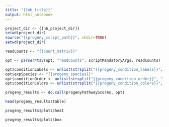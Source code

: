 ```yaml
---
title: "{{nb_title}}"
output: html_notebook
---
```


```r
project_dir <- {{nb_project_dir}}
setwd(project_dir)
source("{{progeny_script_path}}", chdir=TRUE)
setwd(project_dir)
```

```r
readCounts <- "{{count_matrix}}"

opt <- parser4tsv(opt, "readCounts", scriptMandatoryArgs, readCounts)

opt$conditionLabels <- unlist(strsplit("{{progeny_condition_labels}}", ",", fixed=TRUE))
opt$expSpecies <- "{{progeny_species}}"
opt$conditionOrder <- unlist(strsplit("{{progeny_condition_order}}", ",", fixed=TRUE))
opt$conditionColors <- unlist(strsplit("{{progeny_condition_colors}}", ",", fixed=TRUE))
```

```r
progeny_results <- do.call(progenyPathwayScores, opt)
```

```r
head(progeny_results$table)
```

```r
progeny_results$plots$heat
```

```r
progeny_results$plots$box
```